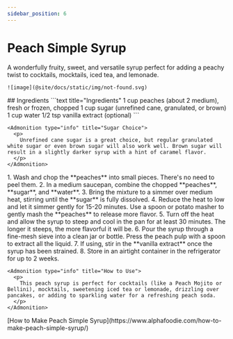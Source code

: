 ```yaml
---
sidebar_position: 6
---
```



# Peach Simple Syrup

<Tabs>
  <TabItem value="photos" label="Photos" default>
    A wonderfully fruity, sweet, and versatile syrup perfect for adding a peachy twist to cocktails, mocktails, iced tea, and lemonade.

    ![image](@site/docs/static/img/not-found.svg)
  </TabItem>

  <TabItem value="ingredients" label="Ingredients">
    ## Ingredients
    ```text title="Ingredients"
    1 cup peaches (about 2 medium), fresh or frozen, chopped
    1 cup sugar (unrefined cane, granulated, or brown)
    1 cup water
    1/2 tsp vanilla extract (optional)
    ```

    <Admonition type="info" title="Sugar Choice">
      <p>
        Unrefined cane sugar is a great choice, but regular granulated white sugar or even brown sugar will also work well. Brown sugar will result in a slightly darker syrup with a hint of caramel flavor.
      </p>
    </Admonition>
  </TabItem>

  <TabItem value="instructions" label="Instructions">
    1. Wash and chop the **peaches** into small pieces. There's no need to peel them.
    2. In a medium saucepan, combine the chopped **peaches**, **sugar**, and **water**.
    3. Bring the mixture to a simmer over medium heat, stirring until the **sugar** is fully dissolved.
    4. Reduce the heat to low and let it simmer gently for 15-20 minutes. Use a spoon or potato masher to gently mash the **peaches** to release more flavor.
    5. Turn off the heat and allow the syrup to steep and cool in the pan for at least 30 minutes. The longer it steeps, the more flavorful it will be.
    6. Pour the syrup through a fine-mesh sieve into a clean jar or bottle. Press the peach pulp with a spoon to extract all the liquid.
    7. If using, stir in the **vanilla extract** once the syrup has been strained.
    8. Store in an airtight container in the refrigerator for up to 2 weeks.

    <Admonition type="info" title="How to Use">
      <p>
        This peach syrup is perfect for cocktails (like a Peach Mojito or Bellini), mocktails, sweetening iced tea or lemonade, drizzling over pancakes, or adding to sparkling water for a refreshing peach soda.
      </p>
    </Admonition>
  </TabItem>

  <TabItem value="references" label="References">
    [How to Make Peach Simple Syrup](https://www.alphafoodie.com/how-to-make-peach-simple-syrup/)
  </TabItem>
</Tabs>